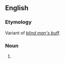 ==English==

===Etymology===
Variant of ''[[blind man's buff]]''.

===Noun===
{{en-noun|-|head=[[blind]] [[man]][['s|’s]] [[bluff]]}}

# {{context|chiefly|US|games|lang=en}} {{alternative form of|blind man's buff}}
